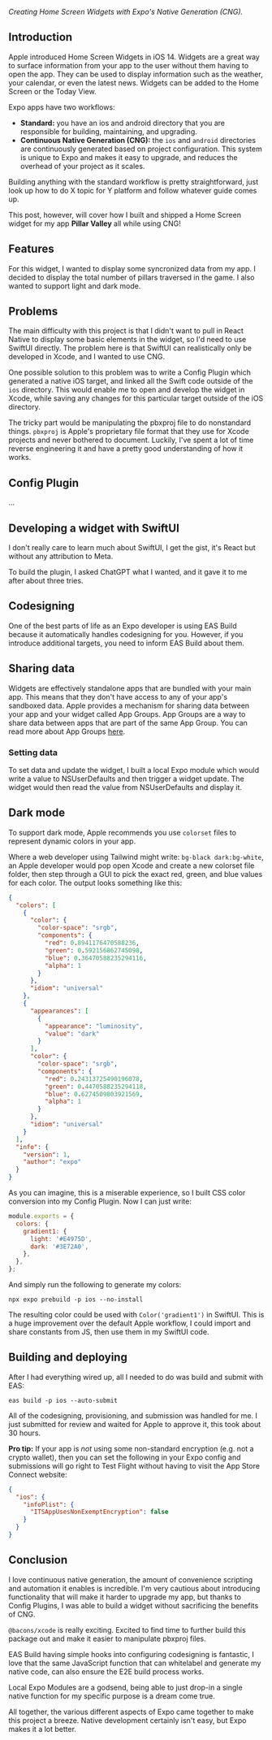 <Title date="2023-08-22T17:36:02.536Z">
  Apple Home Screen Widgets with Expo CNG
</Title>

_Creating Home Screen Widgets with Expo's Native Generation (CNG)._

## Introduction

Apple introduced Home Screen Widgets in iOS 14. Widgets are a great way to surface information from your app to the user without them having to open the app. They can be used to display information such as the weather, your calendar, or even the latest news. Widgets can be added to the Home Screen or the Today View.

Expo apps have two workflows:

- **Standard:** you have an ios and android directory that you are responsible for building, maintaining, and upgrading.
- **Continuous Native Generation (CNG):** the `ios` and `android` directories are continuously generated based on project configuration. This system is unique to Expo and makes it easy to upgrade, and reduces the overhead of your project as it scales.

Building anything with the standard workflow is pretty straightforward, just look up how to do X topic for Y platform and follow whatever guide comes up.

This post, however, will cover how I built and shipped a Home Screen widget for my app **Pillar Valley** all while using CNG!

## Features

For this widget, I wanted to display some syncronized data from my app. I decided to display the total number of pillars traversed in the game. I also wanted to support light and dark mode.

## Problems

The main difficulty with this project is that I didn't want to pull in React Native to display some basic elements in the widget, so I'd need to use SwiftUI directly. The problem here is that SwiftUI can realistically only be developed in Xcode, and I wanted to use CNG.

One possible solution to this problem was to write a Config Plugin which generated a native iOS target, and linked all the Swift code outside of the `ios` directory. This would enable me to open and develop the widget in Xcode, while saving any changes for this particular target outside of the iOS directory.

The tricky part would be manipulating the pbxproj file to do nonstandard things. `pbxproj` is Apple's proprietary file format that they use for Xcode projects and never bothered to document. Luckily, I've spent a lot of time reverse engineering it and have a pretty good understanding of how it works.

## Config Plugin

...

## Developing a widget with SwiftUI

I don't really care to learn much about SwiftUI, I get the gist, it's React but without any attribution to Meta.

To build the plugin, I asked ChatGPT what I wanted, and it gave it to me after about three tries.

## Codesigning

One of the best parts of life as an Expo developer is using EAS Build because it automatically handles codesigning for you. However, if you introduce additional targets, you need to inform EAS Build about them.

## Sharing data

Widgets are effectively standalone apps that are bundled with your main app. This means that they don't have access to any of your app's sandboxed data. Apple provides a mechanism for sharing data between your app and your widget called App Groups. App Groups are a way to share data between apps that are part of the same App Group. You can read more about App Groups [here](https://developer.apple.com/documentation/bundleresources/entitlements/com_apple_security_application-groups).

### Setting data

To set data and update the widget, I built a local Expo module which would write a value to NSUserDefaults and then trigger a widget update. The widget would then read the value from NSUserDefaults and display it.

## Dark mode

To support dark mode, Apple recommends you use `colorset` files to represent dynamic colors in your app.

Where a web developer using Tailwind might write: `bg-black dark:bg-white`, an Apple developer would pop open Xcode and create a new colorset file folder, then step through a GUI to pick the exact red, green, and blue values for each color. The output looks something like this:

```json Assets.xcassets/gradient1.colorset/Contents.json
{
  "colors": [
    {
      "color": {
        "color-space": "srgb",
        "components": {
          "red": 0.8941176470588236,
          "green": 0.592156862745098,
          "blue": 0.36470588235294116,
          "alpha": 1
        }
      },
      "idiom": "universal"
    },
    {
      "appearances": [
        {
          "appearance": "luminosity",
          "value": "dark"
        }
      ],
      "color": {
        "color-space": "srgb",
        "components": {
          "red": 0.24313725490196078,
          "green": 0.4470588235294118,
          "blue": 0.6274509803921569,
          "alpha": 1
        }
      },
      "idiom": "universal"
    }
  ],
  "info": {
    "version": 1,
    "author": "expo"
  }
}
```

As you can imagine, this is a miserable experience, so I built CSS color conversion into my Config Plugin. Now I can just write:

```js expo-target.config.js
module.exports = {
  colors: {
    gradient1: {
      light: '#E4975D',
      dark: '#3E72A0',
    },
  },
};
```

And simply run the following to generate my colors:

```term
npx expo prebuild -p ios --no-install
```

The resulting color could be used with `Color('gradient1')` in SwiftUI. This is a huge improvement over the default Apple workflow, I could import and share constants from JS, then use them in my SwiftUI code.

## Building and deploying

After I had everything wired up, all I needed to do was build and submit with EAS:

```term
eas build -p ios --auto-submit
```

All of the codesigning, provisioning, and submission was handled for me. I just submitted for review and waited for Apple to approve it, this took about 30 hours.

**Pro tip:** If your app is _not_ using some non-standard encryption (e.g. not a crypto wallet), then you can set the following in your Expo config and submissions will go right to Test Flight without having to visit the App Store Connect website:

```json app.json
{
  "ios": {
    "infoPlist": {
      "ITSAppUsesNonExemptEncryption": false
    }
  }
}
```

## Conclusion

I love continuous native generation, the amount of convenience scripting and automation it enables is incredible. I'm very cautious about introducing functionality that will make it harder to upgrade my app, but thanks to Config Plugins, I was able to build a widget without sacrificing the benefits of CNG.

`@bacons/xcode` is really exciting. Excited to find time to further build this package out and make it easier to manipulate pbxproj files.

EAS Build having simple hooks into configuring codesigning is fantastic, I love that the same JavaScript function that can whitelabel and generate my native code, can also ensure the E2E build process works.

Local Expo Modules are a godsend, being able to just drop-in a single native function for my specific purpose is a dream come true.

All together, the various different aspects of Expo came together to make this project a breeze. Native development certainly isn't easy, but Expo makes it a lot better.

[prebuild]: https://docs.expo.dev/workflow/prebuild/
